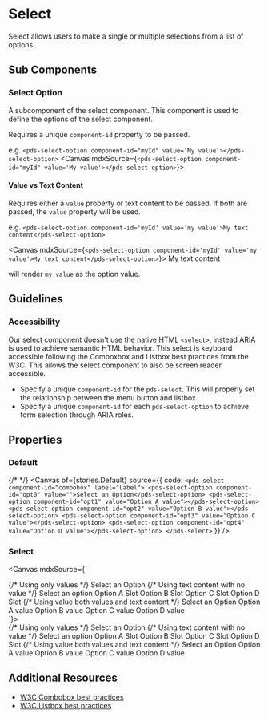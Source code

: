 

<Meta of={stories} />

# Select

Select allows users to make a single or multiple selections from a list of options.

## Sub Components

### Select Option

A subcomponent of the select component. This component is used to define the options of the select component.

Requires a unique `component-id` property to be passed.

e.g. `<pds-select-option component-id="myId" value='My value'></pds-select-option>`
<Canvas mdxSource={`
<pds-select-option component-id="myId" value='My value'></pds-select-option>
`}>
  <pds-select-option component-id="myId" value='My value'></pds-select-option>
</Canvas>

#### Value vs Text Content
Requires either a `value` property or text content to be passed. If both are passed, the `value` property will be used.

e.g. `<pds-select-option component-id='myId' value='my value'>My text content</pds-select-option>`

<Canvas mdxSource={`
<pds-select-option component-id='myId' value='my value'>My text content</pds-select-option>
`}>
  <pds-select-option component-id='myId' value='my value'>My text content</pds-select-option>
</Canvas>

will render `my value` as the option value.

## Guidelines
### Accessibility
Our select component doesn't use the native HTML `<select>`, instead ARIA is used to achieve semantic HTML behavior.
This select is keyboard accessible following the Comboxbox and Listbox best practices from the W3C. This allows the select component to also be screen reader accessible.

- Specify a unique `component-id` for  the `pds-select`. This will properly set the relationship between the menu button and listbox.
- Specify a unique `component-id` for each `pds-select-option` to achieve form selection through ARIA roles.

## Properties

<ArgTypes of="pds-select" />

### Default

{/* <Story story={stories.Default} /> */}
<Canvas of={stories.Default} source={{
  code: `
    <pds-select component-id="combobox" label="Label">
      <pds-select-option component-id="opt0" value="">Select an Option</pds-select-option>
      <pds-select-option component-id="opt1" value="Option A value"></pds-select-option>
      <pds-select-option component-id="opt2" value="Option B value"></pds-select-option>
      <pds-select-option component-id="opt3" value="Option C value"></pds-select-option>
      <pds-select-option component-id="opt4" value="Option D value"></pds-select-option>
    </pds-select>
  `
}} />

### Select
<Canvas mdxSource={`
<div style={{display: 'flex', 'flexDirection': 'column', gap: '16px'}}>
  {/* Using only values */}
  <pds-select component-id="combobox" label="Label">
    <pds-select-option component-id="opt0" value="">Select an Option</pds-select-option>
    <pds-select-option component-id="opt1" value="Option A value"></pds-select-option>
    <pds-select-option component-id="opt2" value="Option B value"></pds-select-option>
    <pds-select-option component-id="opt3" value="Option C value"></pds-select-option>
    <pds-select-option component-id="opt4" value="Option D value"></pds-select-option>
  </pds-select>
  {/* Using text content with no value */}
  <pds-select component-id="combobox2" label="Label">
    <pds-select-option component-id="opt0">Select an option</pds-select-option>
    <pds-select-option component-id="opt1">Option A Slot</pds-select-option>
    <pds-select-option component-id="opt2">Option B Slot</pds-select-option>
    <pds-select-option component-id="opt3">Option C Slot</pds-select-option>
    <pds-select-option component-id="opt4">Option D Slot</pds-select-option>
  </pds-select>
  {/* Using value both values and text content  */}
  <pds-select component-id="combobox1" label="Label">
    <pds-select-option component-id="opt0" value="val0">Select an Option</pds-select-option>
    <pds-select-option component-id="opt1" value="val1">Option A value</pds-select-option>
    <pds-select-option component-id="opt2" value="val2">Option B value</pds-select-option>
    <pds-select-option component-id="opt3" value="val3">Option C value</pds-select-option>
    <pds-select-option component-id="opt4" value="val4">Option D value</pds-select-option>
  </pds-select>
</div>
`}>
  <div style={{display: 'flex', 'flexDirection': 'column', gap: '16px'}}>
    {/* Using only values */}
    <pds-select component-id="combobox" label="Label">
      <pds-select-option component-id="opt0" value="">Select an Option</pds-select-option>
      <pds-select-option component-id="opt1" value="Option A value"></pds-select-option>
      <pds-select-option component-id="opt2" value="Option B value"></pds-select-option>
      <pds-select-option component-id="opt3" value="Option C value"></pds-select-option>
      <pds-select-option component-id="opt4" value="Option D value"></pds-select-option>
    </pds-select>
    {/* Using text content with no value */}
    <pds-select component-id="combobox2" label="Label">
      <pds-select-option component-id="opt0">Select an option</pds-select-option>
      <pds-select-option component-id="opt1">Option A Slot</pds-select-option>
      <pds-select-option component-id="opt2">Option B Slot</pds-select-option>
      <pds-select-option component-id="opt3">Option C Slot</pds-select-option>
      <pds-select-option component-id="opt4">Option D Slot</pds-select-option>
    </pds-select>
    {/* Using value both values and text content  */}
    <pds-select component-id="combobox1" label="Label">
      <pds-select-option component-id="opt0" value="val0">Select an Option</pds-select-option>
      <pds-select-option component-id="opt1" value="val1">Option A value</pds-select-option>
      <pds-select-option component-id="opt2" value="val2">Option B value</pds-select-option>
      <pds-select-option component-id="opt3" value="val3">Option C value</pds-select-option>
      <pds-select-option component-id="opt4" value="val4">Option D value</pds-select-option>
    </pds-select>
  </div>
</Canvas>

## Additional Resources

- [W3C Combobox best practices](https://www.w3.org/TR/wai-aria-practices-1.1/#combobox)
- [W3C Listbox best practices](https://www.w3.org/TR/wai-aria-practices-1.1/#Listbox)
